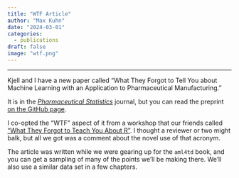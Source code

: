 ```yaml
---
title: "WTF Article"
author: "Max Kuhn"
date: "2024-03-01"
categories:
  - publications
draft: false
image: "wtf.png"
--- 
```


<hr>

Kjell and I have a new paper called "What They Forgot to Tell You about Machine Learning with an Application to Pharmaceutical Manufacturing.” 

It is in the [_Pharmaceutical Statistics_](https://doi.org/10.1002/pst.2366) journal, but you can read the preprint [on the GitHub page](https://kjell-stattenacity.github.io/Tutorial/).

I co-opted the "WTF" aspect of it from a workshop that our friends called ["What They Forgot to Teach You About R"](https://rstats.wtf/). I thought a reviewer or two might balk, but all we got was a comment about the novel use of that acronym. 

The article was written while we were gearing up for the `aml4td` book, and you can get a sampling of many of the points we'll be making there. We'll also use a similar data set in a few chapters. 

